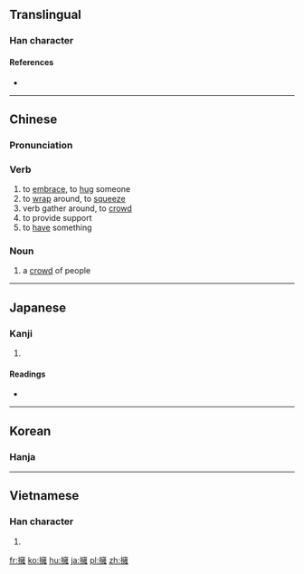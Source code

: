 {{also|拥}}
==Translingual==

===Han character===
{{Han char|rn=64|rad=手|as=13|sn=16|four=5001<sub>4</sub>|canj=手卜女土 (QYVG)|ids=⿰[[扌]][[雍]]}}

====References====
* {{Han ref|kx=0457.260|dkj=12781|dj=0806.090|hdz=31972.010|uh=64C1|ud=25793|bh=BED6|bd=48854}}

----

==Chinese==
{{zh-forms|s=拥}}

===Pronunciation===
{{zh-pron
|m=yōng
|c=jung2
|mn=ióng
|cat=v,n
|mc=y
|oc=y
}}

===Verb===
{{zh-verb}}

# to [[embrace]], to [[hug]] someone
# to [[wrap]] around, to [[squeeze]]
# verb gather around, to [[crowd]]
# to provide support
# to [[have]] something

===Noun===
{{zh-noun}}

# a [[crowd]] of people

----

==Japanese==

===Kanji===
{{ja-kanji|grade=c|rs=手13}}

# {{defn|lang=ja|sort=手13}}

====Readings====
* {{ja-readings|on=[[よう]] (yō)|kun=[[いだく]] (idaku)}}

----

==Korean==

===Hanja===
{{ko-hanja|hangeul=[[옹]]|mr=ong|y=ong}}

----

==Vietnamese==

===Han character===
{{vi-hantu|[[ủng]]|rs=手13}}

# {{defn|lang=vi|sort=手13}}

[[fr:擁]]
[[ko:擁]]
[[hu:擁]]
[[ja:擁]]
[[pl:擁]]
[[zh:擁]]
